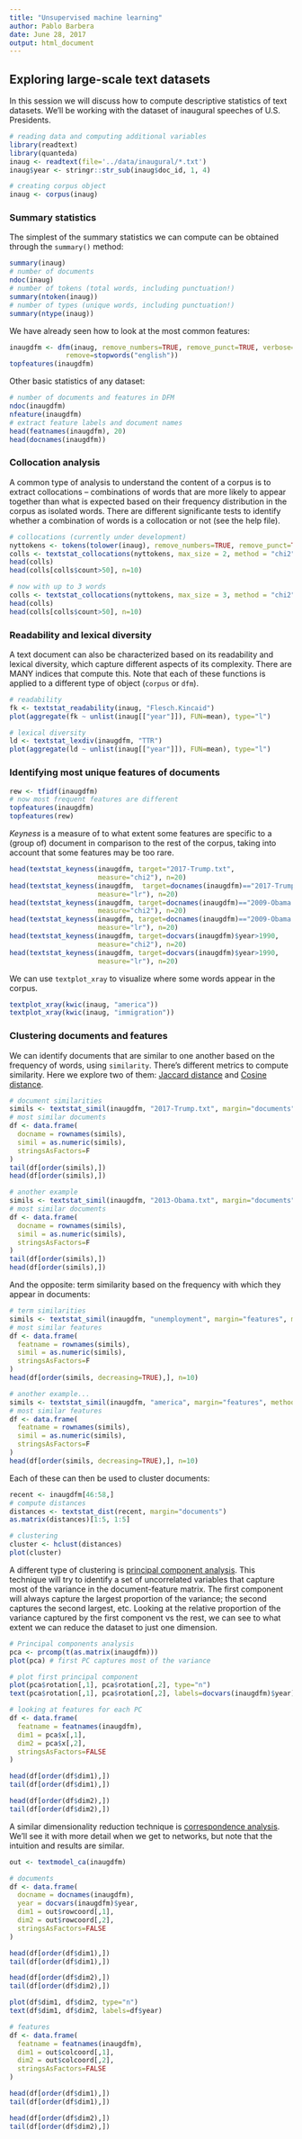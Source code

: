 ```yaml
---
title: "Unsupervised machine learning"
author: Pablo Barbera
date: June 28, 2017
output: html_document
---
```


## Exploring large-scale text datasets

In this session we will discuss how to compute descriptive statistics of text datasets.  We'll be working with the dataset of inaugural speeches of U.S. Presidents.


```r
# reading data and computing additional variables
library(readtext)
library(quanteda)
inaug <- readtext(file='../data/inaugural/*.txt')
inaug$year <- stringr::str_sub(inaug$doc_id, 1, 4)

# creating corpus object
inaug <- corpus(inaug)
```

### Summary statistics

The simplest of the summary statistics we can compute can be obtained through the `summary()` method:

```r
summary(inaug)
# number of documents
ndoc(inaug)           
# number of tokens (total words, including punctuation!)
summary(ntoken(inaug))
# number of types (unique words, including punctuation!)
summary(ntype(inaug))
```

We have already seen how to look at the most common features:

```r
inaugdfm <- dfm(inaug, remove_numbers=TRUE, remove_punct=TRUE, verbose=TRUE,
              remove=stopwords("english"))
topfeatures(inaugdfm)
```

Other basic statistics of any dataset:
```r
# number of documents and features in DFM
ndoc(inaugdfm)
nfeature(inaugdfm)
# extract feature labels and document names
head(featnames(inaugdfm), 20)
head(docnames(inaugdfm))
```

### Collocation analysis

A common type of analysis to understand the content of a corpus is to extract collocations -- combinations of words that are more likely to appear together than what is expected based on their frequency distribution in the corpus as isolated words. There are different significante tests to identify whether a combination of words is a collocation or not (see the help file).

```r
# collocations (currently under development)
nyttokens <- tokens(tolower(inaug), remove_numbers=TRUE, remove_punct=TRUE)
colls <- textstat_collocations(nyttokens, max_size = 2, method = "chi2")
head(colls)
head(colls[colls$count>50], n=10)

# now with up to 3 words
colls <- textstat_collocations(nyttokens, max_size = 3, method = "chi2")
head(colls)
head(colls[colls$count>50], n=10)

```
 
### Readability and lexical diversity 
 
A text document can also be characterized based on its readability and lexical diversity, which capture different aspects of its complexity. There are MANY indices that compute this. Note that each of these functions is applied to a different type of object (`corpus` or `dfm`).

```r
# readability
fk <- textstat_readability(inaug, "Flesch.Kincaid")
plot(aggregate(fk ~ unlist(inaug[["year"]]), FUN=mean), type="l")

# lexical diversity
ld <- textstat_lexdiv(inaugdfm, "TTR")
plot(aggregate(ld ~ unlist(inaug[["year"]]), FUN=mean), type="l")
```

### Identifying most unique features of documents



```r
rew <- tfidf(inaugdfm)
# now most frequent features are different
topfeatures(inaugdfm)
topfeatures(rew)
```

_Keyness_ is a measure of to what extent some features are specific to a (group of) document in comparison to the rest of the corpus, taking into account that some features may be too rare.

```r
head(textstat_keyness(inaugdfm, target="2017-Trump.txt",
                      measure="chi2"), n=20)
head(textstat_keyness(inaugdfm,  target=docnames(inaugdfm)=="2017-Trump.txt", 
                      measure="lr"), n=20)
head(textstat_keyness(inaugdfm, target=docnames(inaugdfm)=="2009-Obama.txt",
                      measure="chi2"), n=20)
head(textstat_keyness(inaugdfm, target=docnames(inaugdfm)=="2009-Obama.txt",
                      measure="lr"), n=20)
head(textstat_keyness(inaugdfm, target=docvars(inaugdfm)$year>1990,
                      measure="chi2"), n=20)
head(textstat_keyness(inaugdfm, target=docvars(inaugdfm)$year>1990,
                      measure="lr"), n=20)

```

We can use `textplot_xray` to visualize where some words appear in the corpus.

```r
textplot_xray(kwic(inaug, "america"))
textplot_xray(kwic(inaug, "immigration"))
```


### Clustering documents and features

We can identify documents that are similar to one another based on the frequency of words, using `similarity`. There's different metrics to compute similarity. Here we explore two of them: [Jaccard distance](https://en.wikipedia.org/wiki/Jaccard_index) and [Cosine distance](https://en.wikipedia.org/wiki/Cosine_similarity).

```r
# document similarities
simils <- textstat_simil(inaugdfm, "2017-Trump.txt", margin="documents", method="jaccard")
# most similar documents
df <- data.frame(
  docname = rownames(simils),
  simil = as.numeric(simils),
  stringsAsFactors=F
)
tail(df[order(simils),])
head(df[order(simils),])

# another example
simils <- textstat_simil(inaugdfm, "2013-Obama.txt", margin="documents", method="jaccard")
# most similar documents
df <- data.frame(
  docname = rownames(simils),
  simil = as.numeric(simils),
  stringsAsFactors=F
)
tail(df[order(simils),])
head(df[order(simils),])

```

And the opposite: term similarity based on the frequency with which they appear in documents:
```r
# term similarities
simils <- textstat_simil(inaugdfm, "unemployment", margin="features", method="cosine")
# most similar features
df <- data.frame(
  featname = rownames(simils),
  simil = as.numeric(simils),
  stringsAsFactors=F
)
head(df[order(simils, decreasing=TRUE),], n=10)

# another example...
simils <- textstat_simil(inaugdfm, "america", margin="features", method="cosine")
# most similar features
df <- data.frame(
  featname = rownames(simils),
  simil = as.numeric(simils),
  stringsAsFactors=F
)
head(df[order(simils, decreasing=TRUE),], n=10)

```

Each of these can then be used to cluster documents:
```r
recent <- inaugdfm[46:58,]
# compute distances
distances <- textstat_dist(recent, margin="documents")
as.matrix(distances)[1:5, 1:5]

# clustering
cluster <- hclust(distances)
plot(cluster)
```


A different type of clustering is [principal component analysis](https://en.wikipedia.org/wiki/Principal_component_analysis). This technique will try to identify a set of uncorrelated variables that capture most of the variance in the document-feature matrix. The first component will always capture the largest proportion of the variance; the second captures the second largest, etc. Looking at the relative proportion of the variance captured by the first component vs the rest, we can see to what extent we can reduce the dataset to just one dimension.

```r
# Principal components analysis
pca <- prcomp(t(as.matrix(inaugdfm))) 
plot(pca) # first PC captures most of the variance

# plot first principal component
plot(pca$rotation[,1], pca$rotation[,2], type="n")
text(pca$rotation[,1], pca$rotation[,2], labels=docvars(inaugdfm)$year)

# looking at features for each PC
df <- data.frame(
  featname = featnames(inaugdfm),
  dim1 = pca$x[,1],
  dim2 = pca$x[,2],
  stringsAsFactors=FALSE
)

head(df[order(df$dim1),])
tail(df[order(df$dim1),])

head(df[order(df$dim2),])
tail(df[order(df$dim2),])
```

A similar dimensionality reduction technique is [correspondence analysis](https://en.wikipedia.org/wiki/Correspondence_analysis). We'll see it with more detail when we get to networks, but note that the intuition and results are similar.

```r
out <- textmodel_ca(inaugdfm)

# documents
df <- data.frame(
  docname = docnames(inaugdfm),
  year = docvars(inaugdfm)$year,
  dim1 = out$rowcoord[,1],
  dim2 = out$rowcoord[,2],
  stringsAsFactors=FALSE
)

head(df[order(df$dim1),])
tail(df[order(df$dim1),])

head(df[order(df$dim2),])
tail(df[order(df$dim2),])

plot(df$dim1, df$dim2, type="n")
text(df$dim1, df$dim2, labels=df$year)

# features
df <- data.frame(
  featname = featnames(inaugdfm),
  dim1 = out$colcoord[,1],
  dim2 = out$colcoord[,2],
  stringsAsFactors=FALSE
)

head(df[order(df$dim1),])
tail(df[order(df$dim1),])

head(df[order(df$dim2),])
tail(df[order(df$dim2),])
```











